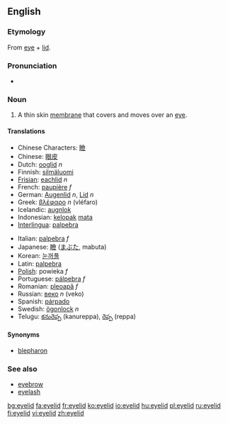 ==English==

===Etymology===
From [[eye]] + [[lid]].

===Pronunciation===
*{{audio|en-us-eyelid.ogg|Audio (US)}}


===Noun===
{{en-noun}}

# {{anatomy}} A thin skin [[membrane]] that covers and moves over an [[eye]].

====Translations====
{{top}}
*Chinese Characters: [[瞼]]
*Chinese: [[眼皮]]
*Dutch: [[ooglid]] ''n''
*Finnish: [[silmäluomi]]
*[[Frisian]]: [[eachlid]] ''n''
*French: [[paupière]] ''f''
*German: [[Augenlid]] ''n'', [[Lid]] ''n''
*Greek: [[βλέφαρο]] ''n'' (vléfaro)
*Icelandic: [[augnlok]] {{n}}
*Indonesian: [[kelopak]] [[mata]]
*[[Interlingua]]: [[palpebra#Indonesian|palpebra]]
{{mid}}
*Italian: [[palpebra#Italian|palpebra]] ''f''
*Japanese: [[瞼]] ([[まぶた]], mabuta)
*Korean: [[눈꺼풀]]
*Latin: [[palpebra#Latin|palpebra]]
*[[Polish]]: powieka ''f''
*Portuguese: [[pálpebra]] ''f''
*Romanian: [[pleoapă]] ''f''
*Russian: [[веко]] ''n'' (veko)
*Spanish: [[párpado]]
*Swedish: [[ögonlock]] ''n''
*Telugu: [[కనురెప్ప]] (kanureppa), [[రెప్ప]] (reppa)
{{bottom}}

====Synonyms====
* [[blepharon]]

===See also===
*[[eyebrow]]
*[[eyelash]]

[[bg:eyelid]]
[[fa:eyelid]]
[[fr:eyelid]]
[[ko:eyelid]]
[[io:eyelid]]
[[hu:eyelid]]
[[pl:eyelid]]
[[ru:eyelid]]
[[fi:eyelid]]
[[vi:eyelid]]
[[zh:eyelid]]